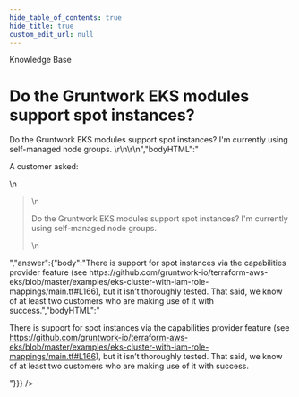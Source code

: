 ```yaml
---
hide_table_of_contents: true
hide_title: true
custom_edit_url: null
---
```



<head>
  <link rel="canonical" href="https://github.com/gruntwork-io/knowledge-base/discussions/134" />
</head>

<CenterLayout>
<span className="searchCategory">Knowledge Base</span>
<h1>Do the Gruntwork EKS modules support spot instances?</h1>
<GitHub discussion={{"id":"D_kwDOF8slf84AOerV","number":134,"author":{"login":"zackproser"},"title":"Do the Gruntwork EKS modules support spot instances?","body":"A customer asked: \r\n> Do the Gruntwork EKS modules support spot instances? I'm currently using self-managed node groups. \r\n\r\n","bodyHTML":"<p dir=\"auto\">A customer asked:</p>\n<blockquote>\n<p dir=\"auto\">Do the Gruntwork EKS modules support spot instances? I'm currently using self-managed node groups.</p>\n</blockquote>","answer":{"body":"There is support for spot instances via the capabilities provider feature (see https://github.com/gruntwork-io/terraform-aws-eks/blob/master/examples/eks-cluster-with-iam-role-mappings/main.tf#L166), but it isn’t thoroughly tested. That said, we know of at least two customers who are making use of it with success.","bodyHTML":"<p dir=\"auto\">There is support for spot instances via the capabilities provider feature (see <a href=\"https://github.com/gruntwork-io/terraform-aws-eks/blob/master/examples/eks-cluster-with-iam-role-mappings/main.tf#L166\">https://github.com/gruntwork-io/terraform-aws-eks/blob/master/examples/eks-cluster-with-iam-role-mappings/main.tf#L166</a>), but it isn’t thoroughly tested. That said, we know of at least two customers who are making use of it with success.</p>"}}} />

</CenterLayout>
  

<!-- ##DOCS-SOURCER-START
{
  "sourcePlugin": "github-discussions",
  "hash": "e9e0af74c07be344f966238daa273712"
}
##DOCS-SOURCER-END -->
